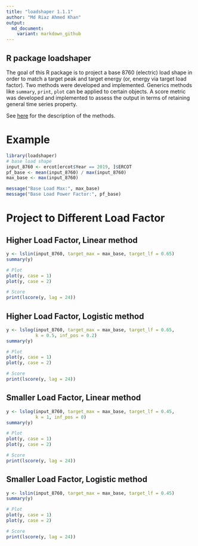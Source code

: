 ---
title: "loadshaper 1.1.1"
author: "Md Riaz Ahmed Khan"
output:
  md_document:
    variant: markdown_github
---



## R package loadshaper

The goal of this R package is to project a base 8760 (electric) load shape in order to match a target peak and target energy (or, energy via target load factor). Two methods were developed and implemented. Generics methods like `summary`, `print`, `plot` can be applied to certain objects. A score metric was developed and implemented to assess the output in terms of retaining general time series property. 

See [here](https://rpubs.com/riazakhan94/load_shape_match_peak_energy) for the description of the methods.


# Example

```{r}
library(loadshaper)
# base load shape
input_8760 <- ercot[ercot$Year == 2019, ]$ERCOT
pf_base <- mean(input_8760) / max(input_8760)
max_base <- max(input_8760)

message("Base Load Max:", max_base)
message("Base Load Power Factor:", pf_base)
```

# Project to Different Load Factor


## Higher Load Factor, Linear method
```{r}
y <- lslin(input_8760, target_max = max_base, target_lf = 0.65)
summary(y)

# Plot 
plot(y, case = 1)
plot(y, case = 2)

# Score
print(lscore(y, lag = 24))
```
## Higher Load Factor, Logistic method

```{r}
y <- lslog(input_8760, target_max = max_base, target_lf = 0.65,
           k = 0.5, inf_pos = 0.2)
summary(y)

# Plot 
plot(y, case = 1)
plot(y, case = 2)

# Score
print(lscore(y, lag = 24))
```

## Smaller Load Factor, Linear method
```{r}
y <- lslog(input_8760, target_max = max_base, target_lf = 0.45,
           k = 1, inf_pos = 0)
summary(y)

# Plot 
plot(y, case = 1)
plot(y, case = 2)

# Score
print(lscore(y, lag = 24))
```



## Smaller Load Factor, Logistic method
```{r}
y <- lslin(input_8760, target_max = max_base, target_lf = 0.45)
summary(y)

# Plot 
plot(y, case = 1)
plot(y, case = 2)

# Score
print(lscore(y, lag = 24))
```